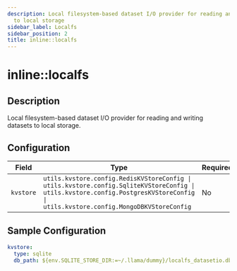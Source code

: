 ```yaml
---
description: Local filesystem-based dataset I/O provider for reading and writing datasets
  to local storage
sidebar_label: Localfs
sidebar_position: 2
title: inline::localfs
---
```


# inline::localfs

## Description

Local filesystem-based dataset I/O provider for reading and writing datasets to local storage.

## Configuration

| Field | Type | Required | Default | Description |
|-------|------|----------|---------|-------------|
| `kvstore` | `utils.kvstore.config.RedisKVStoreConfig \| utils.kvstore.config.SqliteKVStoreConfig \| utils.kvstore.config.PostgresKVStoreConfig \| utils.kvstore.config.MongoDBKVStoreConfig` | No | sqlite |  |

## Sample Configuration

```yaml
kvstore:
  type: sqlite
  db_path: ${env.SQLITE_STORE_DIR:=~/.llama/dummy}/localfs_datasetio.db
```
